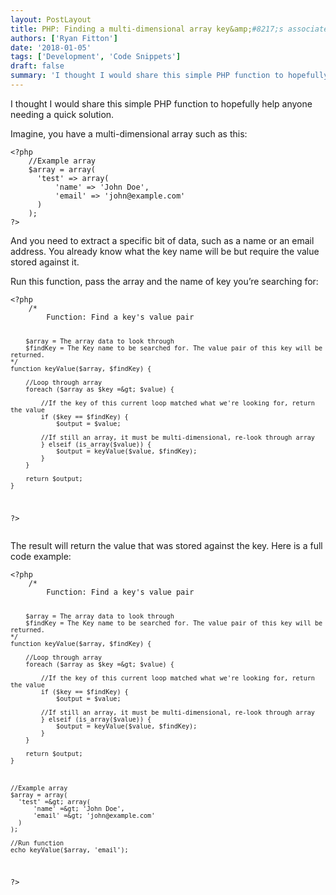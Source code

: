 ```yaml
---
layout: PostLayout
title: PHP: Finding a multi-dimensional array key&amp;#8217;s associated value
authors: ['Ryan Fitton']
date: '2018-01-05'
tags: ['Development', 'Code Snippets']
draft: false
summary: 'I thought I would share this simple PHP function to hopefully help anyone needing a quick solution. Imagine, you have a multi-dimensional array such as this: &amp;lt;?php //Example array $array = array( &#039;test&#039; =&amp;gt; array( &#039;name&#039; =&amp;gt; &#039;John Doe&#039;, &#039;email&#039; =&amp;gt; &#039;john@example.com&#039; ) ); ?&amp;gt; And you need to extract a specific bit of data, [&amp;hellip;]'
---
```


<p>I thought I would share this simple PHP function to hopefully help anyone needing a quick solution.</p>
<p>Imagine, you have a multi-dimensional array such as this:</p>
<pre class="language-php"><code class="language-php">&lt;?php
    //Example array
    $array = array(
      'test' =&gt; array(
          'name' =&gt; 'John Doe',
          'email' =&gt; 'john@example.com'
      )
    );
?&gt;</code></pre>
<p>And you need to extract a specific bit of data, such as a name or an email address. You already know what the key name will be but require the value stored against it.</p>
<p>Run this function, pass the array and the name of key you&#8217;re searching for:</p>
<pre class="language-php"><code class="language-php">&lt;?php
    /*
        Function: Find a key's value pair

        $array = The array data to look through
        $findKey = The Key name to be searched for. The value pair of this key will be returned.
    */
    function keyValue($array, $findKey) {

        //Loop through array
        foreach ($array as $key =&gt; $value) {
            
            //If the key of this current loop matched what we're looking for, return the value
            if ($key == $findKey) {
                $output = $value;

            //If still an array, it must be multi-dimensional, re-look through array
            } elseif (is_array($value)) {
                $output = keyValue($value, $findKey);
            }
        }

        return $output;
    }
?&gt;</code></pre>
<p>The result will return the value that was stored against the key. Here is a full code example:</p>
<pre class="language-php"><code class="language-php">&lt;?php
    /*
        Function: Find a key's value pair

        $array = The array data to look through
        $findKey = The Key name to be searched for. The value pair of this key will be returned.
    */
    function keyValue($array, $findKey) {

        //Loop through array
        foreach ($array as $key =&gt; $value) {
            
            //If the key of this current loop matched what we're looking for, return the value
            if ($key == $findKey) {
                $output = $value;

            //If still an array, it must be multi-dimensional, re-look through array
            } elseif (is_array($value)) {
                $output = keyValue($value, $findKey);
            }
        }

        return $output;
    }



    //Example array
    $array = array(
      'test' =&gt; array(
          'name' =&gt; 'John Doe',
          'email' =&gt; 'john@example.com'
      )
    );

    //Run function
    echo keyValue($array, 'email');
?&gt;</code></pre>